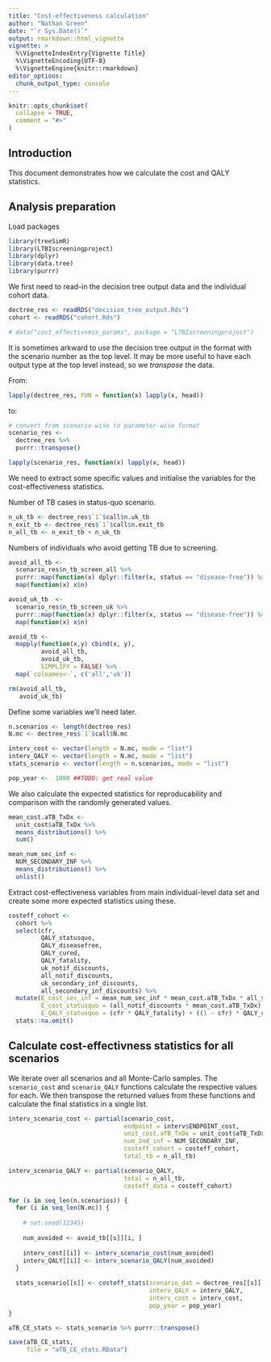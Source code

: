 ```yaml
---
title: "Cost-effectiveness calculation"
author: "Nathan Green"
date: "`r Sys.Date()`"
output: rmarkdown::html_vignette
vignette: >
  %\VignetteIndexEntry{Vignette Title}
  %\VignetteEncoding{UTF-8}
  %\VignetteEngine{knitr::rmarkdown}
editor_options: 
  chunk_output_type: console
---
```


```r
knitr::opts_chunk$set(
  collapse = TRUE,
  comment = "#>"
)
```


## Introduction

This document demonstrates how we calculate the cost and QALY statistics.


## Analysis preparation

Load packages

```r
library(treeSimR)
library(LTBIscreeningproject)
library(dplyr)
library(data.tree)
library(purrr)
```

We first need to read-in the decision tree output data and the individual cohort data.

```r
dectree_res <- readRDS("decision_tree_output.Rds")
cohort <- readRDS("cohort.Rds")
```

```r
# data("cost_effectivness_params", package = "LTBIscreeningproject")
```

It is sometimes arkward to use the decision tree output in the format with the scenario number as the top level.
It may be more useful to have each output type at the top level instead, so we _transpose_ the data.

From:

```r
lapply(dectree_res, FUN = function(x) lapply(x, head))
```

to:

```r
# convert from scenario-wise to parameter-wise format
scenario_res <-
  dectree_res %>%
  purrr::transpose()

lapply(scenario_res, function(x) lapply(x, head))
```

We need to extract some specific values and initialise the variables for the cost-effectiveness statistics.

Number of TB cases in status-quo scenario.

```r
n_uk_tb <- dectree_res$`1`$call$n.uk_tb
n_exit_tb <- dectree_res$`1`$call$n.exit_tb
n_all_tb <- n_exit_tb + n_uk_tb
```

Numbers of individuals who avoid getting TB due to screening.

```r
avoid_all_tb <-
  scenario_res$n_tb_screen_all %>%
  purrr::map(function(x) dplyr::filter(x, status == "disease-free")) %>%
  map(function(x) x$n)

avoid_uk_tb  <-
  scenario_res$n_tb_screen_uk %>%
  purrr::map(function(x) dplyr::filter(x, status == "disease-free")) %>%
  map(function(x) x$n)

avoid_tb <-
  mapply(function(x,y) cbind(x, y),
         avoid_all_tb,
         avoid_uk_tb,
         SIMPLIFY = FALSE) %>% 
  map(`colnames<-`, c('all','uk'))

rm(avoid_all_tb,
   avoid_uk_tb)
```

Define some variables we'll need later.

```r
n.scenarios <- length(dectree_res)
N.mc <- dectree_res$`1`$call$N.mc

interv_cost <- vector(length = N.mc, mode = "list")
interv_QALY <- vector(length = N.mc, mode = "list")
stats_scenario <- vector(length = n.scenarios, mode = "list")

pop_year <-  1000 ##TODO: get real value
```


We also calculate the expected statistics for reproducability and comparison with the randomly generated values.

```r
mean_cost.aTB_TxDx <-
  unit_cost$aTB_TxDx %>% 
  means_distributions() %>%
  sum()

mean_num_sec_inf <-
  NUM_SECONDARY_INF %>%
  means_distributions() %>%
  unlist()
```

Extract cost-effectiveness variables from main individual-level data set and create some more expected statistics using these.

```r
costeff_cohort <-
  cohort %>%
  select(cfr,
         QALY_statusquo,
         QALY_diseasefree,
         QALY_cured,
         QALY_fatality,
         uk_notif_discounts,
         all_notif_discounts,
         uk_secondary_inf_discounts,
         all_secondary_inf_discounts) %>% 
  mutate(E_cost_sec_inf = mean_num_sec_inf * mean_cost.aTB_TxDx * all_secondary_inf_discounts,
         E_cost_statusquo = (all_notif_discounts * mean_cost.aTB_TxDx) + E_cost_sec_inf,
         E_QALY_statusquo = (cfr * QALY_fatality) + ((1 - cfr) * QALY_cured)) %>%
  stats::na.omit()
```


## Calculate cost-effectivness statistics for all scenarios

We iterate over all scenarios and all Monte-Carlo samples.
The `scenario_cost` and `scenario_QALY` functions calculate the respective values for each.
We then transpose the returned values from these functions and calculate the final statistics in a single list.

```r
interv_scenario_cost <- partial(scenario_cost,
                                endpoint = interv$ENDPOINT_cost,
                                unit_cost.aTB_TxDx = unit_cost$aTB_TxDx,
                                num_2nd_inf = NUM_SECONDARY_INF,
                                costeff_cohort = costeff_cohort,
                                total_tb = n_all_tb)

interv_scenario_QALY <- partial(scenario_QALY,
                                total = n_all_tb,
                                costeff_data = costeff_cohort)

for (s in seq_len(n.scenarios)) {
  for (i in seq_len(N.mc)) {
    
    # set.seed(12345)
    
    num_avoided <- avoid_tb[[s]][i, ]
    
    interv_cost[[i]] <- interv_scenario_cost(num_avoided)
    interv_QALY[[i]] <- interv_scenario_QALY(num_avoided)
  }
  
  stats_scenario[[s]] <- costeff_stats(scenario_dat = dectree_res[[s]],
                                       interv_QALY = interv_QALY,
                                       interv_cost = interv_cost,
                                       pop_year = pop_year)
}

aTB_CE_stats <- stats_scenario %>% purrr::transpose()

save(aTB_CE_stats,
     file = "aTB_CE_stats.RData")
```


